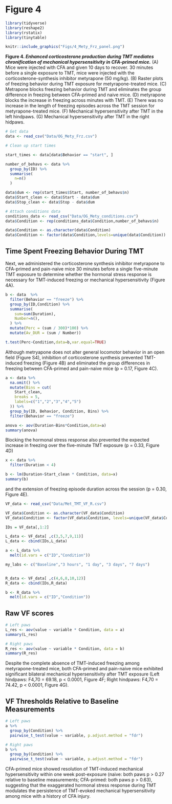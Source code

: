 # Figure 4 {-}

```r
library(tidyverse)
library(reshape2)
library(rstatix)
library(tinytable)

knitr::include_graphics("Figs/4_Mety_Frz_panel.png")
```

**Figure 4. *Enhanced corticosterone production during TMT mediates chronification of mechanical hypersensitivity in CFA-primed mice.*** (A) Mice were injected with CFA and given 10 days to recover. 30 minutes before a single exposure to TMT, mice were injected with the corticosterone-synthesis inhibitor metyrapone (50 mg/kg). (B) Raster plots of freezing behavior during TMT exposure for metyrapone-treated mice. (C) Metrapone blocks freezing behavior during TMT and eliminates the group difference in freezing between CFA-primed and naive mice. (D) metyrapone blocks the increase in freezing across minutes with TMT. (E) There was no increase in the length of freezing episodes across the TMT session for metyrapone-treated mice. (F) Mechanical hypersensitivity after TMT in the left hindpaws. (G) Mechanical hypersensitivity after TMT in the right hidpaws.

```r
# Get data
data <- read_csv("Data/OG_Mety_Frz.csv")

# Clean up start times

start_times <- data[data$Behavior == "start", ]

number_of_behavs <- data %>%
  group_by(ID) %>%
  summarise(
    n=n()
  )

data$dum <- rep(start_times$Start, number_of_behavs$n)
data$Start_clean <- data$Start - data$dum
data$Stop_clean <- data$Stop - data$dum

# Attach conditions data
conditions_data <- read_csv("Data/OG_Mety_conditions.csv")
data$Condition <- rep(conditions_data$Condition,number_of_behavs$n)

data$Condition <- as.character(data$Condition)
data$Condition <- factor(data$Condition,levels=unique(data$Condition))
```

## Time Spent Freezing Behavior During TMT {-}

Next, we administered the corticosterone synthesis inhibitor metyrapone to CFA-primed and pain-naive mice 30 minutes before a single five-minute TMT exposure to determine whether the hormonal stress response is necessary for TMT-induced freezing or mechanical hypersensitivity (Figure 4A). 

```r
b <- data  %>%
  filter(Behavior == "freeze") %>%
  group_by(ID,Condition) %>%
  summarise(
    sum=sum(Duration),
    Number=n(),
  ) %>%
  mutate(Perc = (sum / 300)*100) %>%
  mutate(Av_DUR = (sum / Number))

t.test(Perc~Condition,data=b,var.equal=TRUE)
```

Although metryapone does not alter general locomotor behavior in an open field (Figure S4), inhibition of corticosterone synthesis prevented TMT-induced freezing (Figure 4B) and eliminated the group differences in freezing between CFA-primed and pain-naive mice (p = 0.17, Figure 4C).

```r
a <- data %>%
  na.omit() %>%
  mutate(Bins = cut(
    Start_clean,
    breaks = 5,
    labels=c("1","2","3","4","5")
  )) %>%
  group_by(ID, Behavior, Condition, Bins) %>%
  filter(Behavior == "freeze")

anova <- aov(Duration~Bins*Condition,data=a)
summary(anova)
```

Blocking the hormonal stress response also prevented the expected increase in freezing over the five-minute TMT exposure (p = 0.33, Figure 4D)

```r
x <- data %>%
  filter(Duration < 4)

b <- lm(Duration~Start_clean * Condition, data=x)
summary(b)
```

and the extension of freezing episode duration across the session (p = 0.30, Figure 4E).

```r
VF_data <- read_csv("Data/Met_TMT_VF_R.csv")

VF_data$Condition <- as.character(VF_data$Condition)
VF_data$Condition <- factor(VF_data$Condition, levels=unique(VF_data$Condition))

IDs = VF_data[,1:2]

L_data <- VF_data[ ,c(3,5,7,9,11)]
L_data <- cbind(IDs,L_data)

a <- L_data %>%
  melt(id.vars = c("ID","Condition")) 

my_labs <- c("Baseline","3 hours", "1 day", "3 days", "7 days")


R_data <- VF_data[ ,c(4,6,8,10,12)]
R_data <- cbind(IDs,R_data)

b <- R_data %>%
  melt(id.vars = c("ID","Condition")) 
```

## Raw VF scores {-}

```r
# Left paws
L_res <- aov(value ~ variable * Condition, data = a)
summary(L_res)
```

```r
# Right paws
R_res <- aov(value ~ variable * Condition, data = b)
summary(R_res)
```

Despite the complete absence of TMT-induced freezing among metyrapone-treated mice, both CFA-primed and pain-naive mice exhibited significant bilateral mechanical hypersensitivity after TMT exposure (Left hindpaws: F4,70 = 69.18, p < 0.0001, Figure 4F; Right hindpaws: F4,70 = 74.42, p < 0.0001, Figure 4G). 

## VF Thresholds Relative to Baseline Measurements {-}

```r
# Left paws 
a %>%
  group_by(Condition) %>%
  pairwise_t_test(value ~ variable, p.adjust.method = "fdr")

# Right paws
b %>%
  group_by(Condition) %>%
  pairwise_t_test(value ~ variable, p.adjust.method = "fdr")
```

CFA-primed mice showed resolution of TMT-induced mechanical hypersensitivity within one week post-exposure (naive: both paws p > 0.27 relative to baseline measurements; CFA-primed: both paws p > 0.63), suggesting that the exaggerated hormonal stress response during TMT modulates the persistence of TMT-evoked mechanical hypersensitivity among mice with a history of CFA injury.